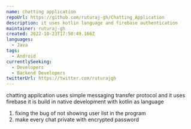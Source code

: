 ```yaml
---
name: chatting application
repoUrl: https://github.com/ruturaj-gh/Chatting_Application
description: it uses kotlin language and firebase authentication 
maintainer: ruturaj-gh
created: 2022-10-23T17:50:49.166Z
languages:
  - Java
tags:
  - Android
currentlySeeking:
  - Developers
  - Backend Developers
twitterUrl: https://twitter.com/ruturajgh
---
```


<Overview>

chatting appilcation uses simple messaging transfer protocol and it uses firebase it is build in native development with kotlin as language 

</Overview>

<Contributing>

1) fixing the bug of not showing user list in the program
2) make every chat private with encrypted password

</Contributing>
